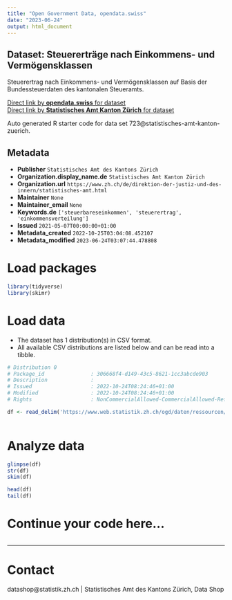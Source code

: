 ```yaml
---
title: "Open Government Data, opendata.swiss"
date: "2023-06-24"
output: html_document
---
```


## Dataset: Steuererträge nach Einkommens- und Vermögensklassen

Steuerertrag nach Einkommens- und Vermögensklassen auf Basis der Bundessteuerdaten des kantonalen Steueramts.

[Direct link by **opendata.swiss** for dataset](https://opendata.swiss/de/dataset/steuerertrage-nach-einkommens-und-vermogensklassen)<br>
[Direct link by **Statistisches Amt Kanton Zürich** for dataset](nan)

Auto generated R starter code for data set 723@statistisches-amt-kanton-zuerich.

## Metadata

- **Publisher** `Statistisches Amt des Kantons Zürich`
- **Organization.display_name.de** `Statistisches Amt Kanton Zürich`
- **Organization.url** `https://www.zh.ch/de/direktion-der-justiz-und-des-innern/statistisches-amt.html`
- **Maintainer** `None`
- **Maintainer_email** `None`
- **Keywords.de** `['steuerbareseinkommen', 'steuerertrag', 'einkommensverteilung']`
- **Issued** `2021-05-07T00:00:00+01:00`
- **Metadata_created** `2022-10-25T03:04:08.452107`
- **Metadata_modified** `2023-06-24T03:07:44.478808`


# Load packages

```r

library(tidyverse)
library(skimr)

```

# Load data

-   The dataset has 1 distribution(s) in CSV format.
-   All available CSV distributions are listed below and can be read into a tibble.

```r

# Distribution 0
# Package_id               : 306668f4-d149-43c5-8621-1cc3abcde903
# Description              : 
# Issued                   : 2022-10-24T08:24:46+01:00
# Modified                 : 2022-10-24T08:24:46+01:00
# Rights                   : NonCommercialAllowed-CommercialAllowed-ReferenceRequired

df <- read_delim('https://www.web.statistik.zh.ch/ogd/daten/ressourcen/KTZH_00000723_00003381.csv')



```

# Analyze data

```r

glimpse(df)
str(df)
skim(df)

head(df)
tail(df)

```

# Continue your code here...

```r

```

------------------------------------------------------------------------

# Contact

datashop@statistik.zh.ch | Statistisches Amt des Kantons Zürich, Data Shop
